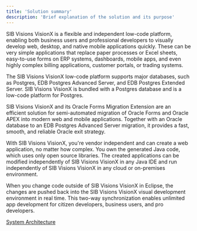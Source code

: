 ```yaml
---
title: 'Solution summary'
description: 'Brief explanation of the solution and its purpose'
---
```

SIB Visions VisionX is a flexible and independent low-code platform, enabling both business users and professional developers to visually develop web, desktop, and native mobile applications quickly. These can be very simple applications that replace paper processes or Excel sheets, easy-to-use forms on ERP systems, dashboards, mobile apps, and even highly complex billing applications, customer portals, or trading systems.

The SIB Visions VisionX low-code platform supports major databases, such as Postgres, EDB Postgres Advanced Server, and EDB Postgres Extended Server. SIB Visions VisionX is bundled with a Postgres database and is a low-code platform for Postgres.

SIB Visions VisionX and its Oracle Forms Migration Extension are an efficient solution for semi-automated migration of Oracle Forms and Oracle APEX into modern web and mobile applications. Together with an Oracle database to an EDB Postgres Advanced Server migration, it provides a fast, smooth, and reliable Oracle exit strategy.

With SIB Visions VisionX, you're vendor independent and can create a web application, no matter how complex. You own the generated Java code, which uses only open source libraries. The created applications can be modified independently of SIB Visions VisionX in any Java IDE and run independently of SIB Visions VisionX in any cloud or on-premises environment. 

When you change code outside of SIB Visions VisionX in Eclipse, the changes are pushed back into the SIB Visions VisionX visual development environment in real time. This two-way synchronization enables unlimited app development for citizen developers, business users, and pro developers.


 [System Architecture](Images/system-architecture-application.png)